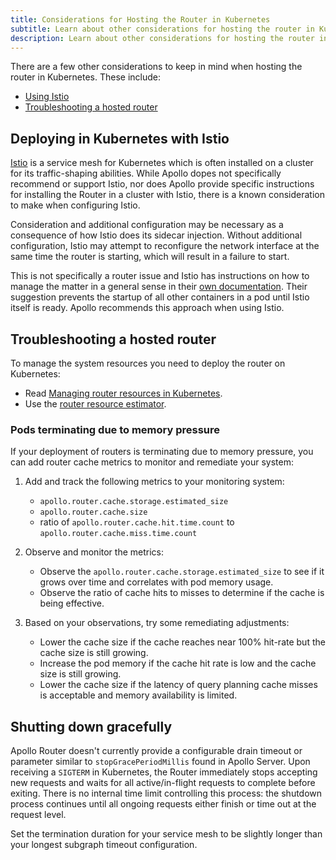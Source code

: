 ```yaml
---
title: Considerations for Hosting the Router in Kubernetes
subtitle: Learn about other considerations for hosting the router in Kubernetes, including Istio and resources
description: Learn about other considerations for hosting the router in Kubernetes, including Istio and resources.
---
```


<ElasticNotice />

There are a few other considerations to keep in mind when hosting the router in Kubernetes. These include:

* [Using Istio](#deploying-in-kubernetes-with-istio)
* [Troubleshooting a hosted router](#troubleshooting-a-hosted-router)

## Deploying in Kubernetes with Istio

[Istio](https://istio.io/) is a service mesh for Kubernetes which is often installed on a cluster for its traffic-shaping abilities.  While Apollo dopes not specifically recommend or support Istio, nor does Apollo provide specific instructions for installing the Router in a cluster with Istio, there is a known consideration to make when configuring Istio.

Consideration and additional configuration may be necessary as a consequence of how Istio does its sidecar injection.  Without additional configuration, Istio may attempt to reconfigure the network interface at the same time the router is starting, which will result in a failure to start.

This is not specifically a router issue and Istio has instructions on how to manage the matter in a general sense in their [own documentation](https://istio.io/latest/docs/ops/common-problems/injection/#pod-or-containers-start-with-network-issues-if-istio-proxy-is-not-ready).  Their suggestion prevents the startup of all other containers in a pod until Istio itself is ready.  Apollo recommends this approach when using Istio.

## Troubleshooting a hosted router

<Tip>

To manage the system resources you need to deploy the router on Kubernetes:

* Read [Managing router resources in Kubernetes](/technotes/TN0016-router-resource-management/).
* Use the [router resource estimator](/technotes/TN0045-router_resource_estimator/).

</Tip>

### Pods terminating due to memory pressure 

If your deployment of routers is terminating due to memory pressure, you can add router cache metrics to monitor and remediate your system:

1. Add and track the following metrics to your monitoring system:
  
    * `apollo.router.cache.storage.estimated_size`
    * `apollo.router.cache.size`
    * ratio of `apollo.router.cache.hit.time.count` to `apollo.router.cache.miss.time.count`

2. Observe and monitor the metrics:

    * Observe the `apollo.router.cache.storage.estimated_size` to see if it grows over time and correlates with pod memory usage.
    * Observe the ratio of cache hits to misses to determine if the cache is being effective.

3. Based on your observations, try some remediating adjustments:

    * Lower the cache size if the cache reaches near 100% hit-rate but the cache size is still growing.
    * Increase the pod memory if the cache hit rate is low and the cache size is still growing.
    * Lower the cache size if the latency of query planning cache misses is acceptable and memory availability is limited.

## Shutting down gracefully

Apollo Router doesn't currently provide a configurable drain timeout or parameter similar to <code>stopGracePeriodMillis</code> found in Apollo Server. Upon receiving a <code>SIGTERM</code> in Kubernetes, the Router immediately stops accepting new requests and waits for all active/in-flight requests to complete before exiting. There is no internal time limit controlling this process: the shutdown process continues until all ongoing requests either finish or time out at the request level.

Set the termination duration for your service mesh to be slightly longer than your longest subgraph timeout configuration.
